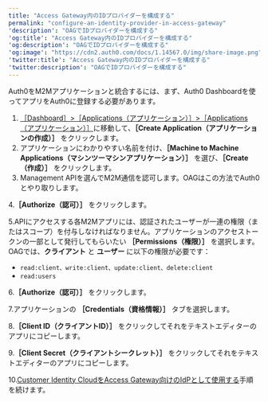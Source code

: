 ```yaml
---
title: "Access Gateway内のIDプロバイダーを構成する"
permalink: "configure-an-identity-provider-in-access-gateway"
'description': "OAGでIDプロバイダーを構成する"
'og:title': "Access Gateway内のIDプロバイダーを構成する"
'og:description': "OAGでIDプロバイダーを構成する"
'og:image': "https://cdn2.auth0.com/docs/1.14567.0/img/share-image.png"
'twitter:title': "Access Gateway内のIDプロバイダーを構成する"
'twitter:description': "OAGでIDプロバイダーを構成する"
---
```


Auth0をM2Mアプリケーションと統合するには、まず、<Tooltip data-tooltip-id="react-containers-DefinitionTooltip-0" href="/ja-jp/glossary?term=auth0-dashboard" tip="Auth0 Dashboard: サービスを構成するためのAuth0の主製品。" cta="用語集の表示">Auth0 Dashboard</Tooltip>を使ってアプリをAuth0に登録する必要があります。

1. [［Dashboard］>［Applications（アプリケーション）］>［Applications（アプリケーション）］](https://manage.auth0.com/#/applications)に移動して、**［Create Application（アプリケーションの作成）］** をクリックします。
2. アプリケーションにわかりやすい名前を付け、**［Machine to Machine Applications（マシンツーマシンアプリケーション）］** を選び、**［Create（作成）］** をクリックします。
3. Management APIを選んでM2M通信を認可します。OAGはこの方法でAuth0とやり取りします。

4.**［Authorize（認可）］** をクリックします。

5.APIにアクセスする各M2Mアプリには、認証されたユーザーが一連の権限（またはスコープ）を付与しなければなりません。アプリケーションのアクセストークンの一部として発行してもらいたい **［Permissions（権限）］** を選択します。OAGでは、**クライアント** と **ユーザー** に以下の権限が必要です：

* `read:client、write:client、update:client、delete:client`
* `read:users`

6.**［Authorize（認可）］** をクリックします。

7.アプリケーションの **［Credentials（資格情報）］** タブを選択します。

8.**［<Tooltip data-tooltip-id="react-containers-DefinitionTooltip-4" href="/ja-jp/glossary?term=client-id" tip="クライアントID: Auth0から登録されたリソースに与えられる識別値。" cta="用語集の表示">Client ID</Tooltip>（クライアントID）］** をクリックしてそれをテキストエディターのアプリにコピーします。

9.**［<Tooltip data-tooltip-id="react-containers-DefinitionTooltip-2" href="/ja-jp/glossary?term=client-secret" tip="クライアントシークレット: クライアント（アプリケーション）が認可サーバーで認証するために使用するシークレット。これはクライアントと認可サーバーだけが知っているものであり、推測できないように十分にランダムである必要があります。" cta="用語集の表示">Client Secret</Tooltip>（クライアントシークレット）］** をクリックしてそれをテキストエディターのアプリにコピーします。

10.[Customer Identity CloudをAccess Gateway向けのIdPとして使用する](https://help.okta.com/okta_help.htm?type=oag&id=ext_oag_config_idp_okta)手順を続けます。